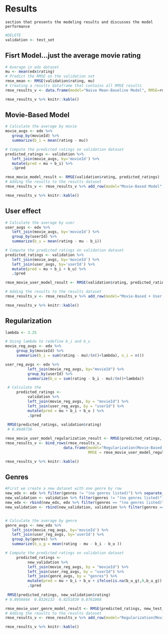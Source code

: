 


# Results
    section that presents the modeling results and discusses the model performance
```r
#DELETE
validation <- test_set
```
    

## Fisrt Model...just the average movie rating
```r
# Average in edx dataset
mu <- mean(edx$rating)
# Predict the RMSE on the validation set
rmse_mean <- RMSE(validation$rating, mu)
# Creating a results dataframe that contains all RMSE results
rmse_results_v <- data.frame(model="Naive Mean-Baseline Model", RMSE=rmse_mean)
```

```r
rmse_results_v %>% knitr::kable()
```

## Movie-Based Model
```r
# Calculate the average by movie
movie_avgs <- edx %>%
   group_by(movieId) %>%
   summarize(b_i = mean(rating - mu))

# Compute the predicted ratings on validation dataset
predicted_ratings <- validation %>%
   left_join(movie_avgs, by='movieId') %>%
   mutate(pred = mu + b_i) %>%
   .$pred

rmse_movie_model_result <- RMSE(validation$rating, predicted_ratings)
# Adding the results to the results dataset
rmse_results_v <- rmse_results_v %>% add_row(model="Movie-Based Model", RMSE=rmse_movie_model_result)
```

```r
rmse_results_v %>% knitr::kable()
```

## User effect

```r
# Calculate the average by user
user_avgs <- edx %>%
   left_join(movie_avgs, by='movieId') %>%
   group_by(userId) %>%
   summarize(b_u = mean(rating - mu - b_i))

# Compute the predicted ratings on validation dataset
predicted_ratings <- validation %>%
   left_join(movie_avgs, by='movieId') %>%
   left_join(user_avgs, by='userId') %>%
   mutate(pred = mu + b_i + b_u) %>%
   .$pred

rmse_movie_user_model_result <- RMSE(validation$rating, predicted_ratings)

# Adding the results to the results dataset
rmse_results_v <- rmse_results_v %>% add_row(model="Movie-Based + User Effects Model", RMSE=rmse_movie_user_model_result)
```


```r
rmse_results_v %>% knitr::kable()
```


## Regularization

```r

lambda <- 3.25

# Using lambda to redefine b_i and b_u
movie_reg_avgs <- edx %>% 
     group_by(movieId) %>% 
     summarize(b_i = sum(rating - mu)/(n()+lambda), n_i = n()) 

user_reg_avgs <- edx %>% 
          left_join(movie_reg_avgs, by="movieId") %>%
          group_by(userId) %>%
          summarize(b_u = sum(rating - b_i - mu)/(n()+lambda))

 # Calculate the
     predicted_ratings <- 
          validation %>% 
          left_join(movie_reg_avgs, by = "movieId") %>%
          left_join(user_reg_avgs, by = "userId") %>%
          mutate(pred = mu + b_i + b_u ) %>%
          .$pred
     
 RMSE(predicted_ratings, validation$rating)
 # 0.8648736
```



```r
rmse_movie_user_model_regularization_result <- RMSE(predicted_ratings, validation$rating)
rmse_results_v <- bind_rows(rmse_results_v,
                          data.frame(model="Regularization(Movie-Based + User Effects Model)",  
                                     RMSE = rmse_movie_user_model_regularization_result ))
```

```r
rmse_results_v %>% knitr::kable()
```




## Genres

```r
#First we create a new dataset with one genre by row
new_edx <- edx %>% filter(genres != "(no genres listed)") %>% separate_rows(genres)
new_validation <- validation %>% filter(genres != "(no genres listed)") %>% separate_rows(genres)
new_edx <- rbind(new_edx, edx %>% filter(genres == "(no genres listed)"))
new_validation <- rbind(new_validation, validation %>% filter(genres == "(no genres listed)"))


# Calculate the average by genre
genre_avgs <- new_edx %>% 
   left_join(movie_reg_avgs, by='movieId') %>%
   left_join(user_reg_avgs, by='userId') %>%
   group_by(genres) %>%
   summarize(b_u_g = mean(rating - mu - b_i - b_u ))

# Compute the predicted ratings on validation dataset
     predicted_ratings <- 
          new_validation %>% 
          left_join(movie_reg_avgs, by = "movieId") %>%
          left_join(user_reg_avgs, by = "userId") %>%
          left_join(genre_avgs, by = "genres") %>%
          mutate(pred = mu + b_i + b_u + ifelse(is.na(b_u_g),0,b_u_g)) %>%
          .$pred
     
 RMSE(predicted_ratings, new_validation$rating)
# 0.8956844  0.8326132  0.8251839 0.8761068
```


```r
rmse_movie_user_genre_model_result <- RMSE(predicted_ratings, new_test_set$rating)
# Adding the results to the results dataset
rmse_results_v <- rmse_results_v %>% add_row(model="Regularization(Movie+User) + Genre Based Model", RMSE=rmse_movie_user_genre_model_result)
```



```r
rmse_results_v %>% knitr::kable()
```
